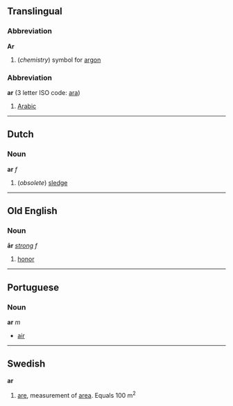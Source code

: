 ==Translingual==
===Abbreviation===
'''Ar'''

# (''chemistry'') symbol for [[argon]]

===Abbreviation===
'''ar''' (3 letter ISO code: [[ara]])

# [[Arabic]]

----

==Dutch==
===Noun===
'''ar''' ''f''

#(''obsolete'') [[sledge]]

----
==Old English==
===Noun===
'''ār''' ''[[Wiktionary Appendix:Old English strong declension|strong]] f''

#[[honor]]
----

==Portuguese==
===Noun===
'''ar''' ''m''

* [[air]]

----

==Swedish==
'''ar'''

# [[are]], measurement of [[area]]. Equals 100 m<sup>2</sup>